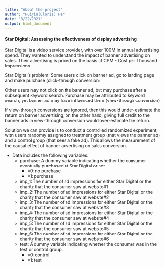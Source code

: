 ```yaml
---
title: "About the project"
author: "Huiyin(Cloris) He"
date: "3/22/2021"
output: html_document
---
```

#### Star Digital: Assessing the effectiveness of display advertising 

Star Digital is a video service provider, with over 100M in annual advertising spend. They wanted to understand the impact of banner advertising on sales. Their advertising is priced on the basis of CPM - Cost per Thousand Impressions.

Star Digital's problem:
Some users click on banner ad, go to landing page and make purchase (click-through conversion)

Other users may not click on the banner ad, but may purchase after a subsequent keyword search. Purchase may be attributed to keyword search, yet banner ad may have influenced them (view-through conversion)

If view-through conversions are ignored, then this would under-estimate the return on banner advertising; on the other hand, giving full credit to the banner ads in view-through conversion would over-estimate the return.

Solution we can provide is to conduct a controlled randomized experiment, with users randomly assigned to treatment group (that views the banner ad) and a control group (that sees a fake ad). This allows the measurement of the causal effect of banner advertising on sales conversion.

* Data includes the following variables:
  + purchase: A dummy variable indicating whether the consumer eventually purchased at Star Digital or not
    + =0: no purchase
    + =1: purchase
  + imp_1: The number of ad impressions for either Star Digital or the charity that the consumer saw at website#1
  + imp_2: The number of ad impressions for either Star Digital or the charity that the consumer saw at website#2
  + imp_3: The number of ad impressions for either Star Digital or the charity that the consumer saw at website#3
  + imp_4: The number of ad impressions for either Star Digital or the charity that the consumer saw at website#4
  + imp_5: The number of ad impressions for either Star Digital or the charity that the consumer saw at website#5
  + imp_6: The number of ad impressions for either Star Digital or the charity that the consumer saw at website#6
  + test: A dummy variable indicating whether the consumer was in the test or control group. 
    + =0: control
    + =1: test

